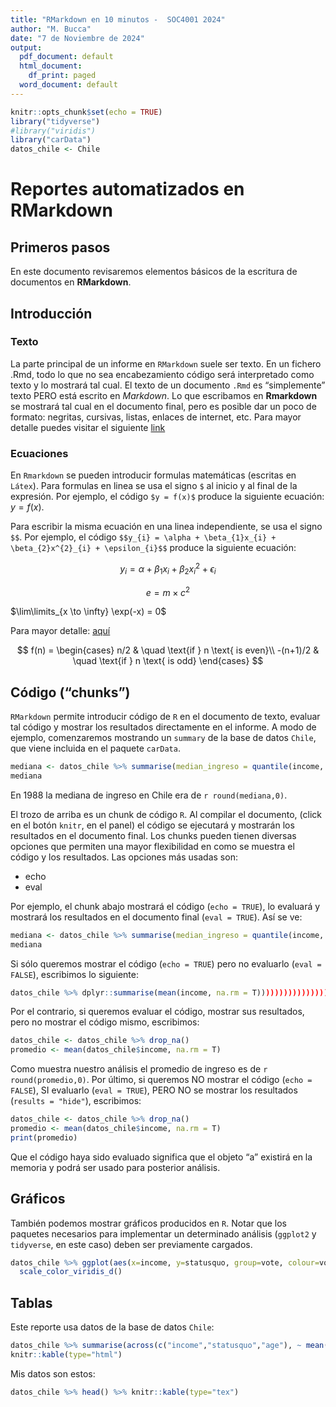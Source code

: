 ```yaml
---
title: "RMarkdown en 10 minutos -  SOC4001 2024"
author: "M. Bucca"
date: "7 de Noviembre de 2024"
output:
  pdf_document: default
  html_document:
    df_print: paged
  word_document: default
---
```



```r
knitr::opts_chunk$set(echo = TRUE)
library("tidyverse")
#library("viridis")
library("carData")
datos_chile <- Chile
```

# Reportes automatizados en RMarkdown

## Primeros pasos

En este documento revisaremos elementos básicos de la escritura de documentos en **RMarkdown**.

## Introducción

### Texto

La parte principal de un informe en `RMarkdown` suele ser texto. En un fichero .Rmd, todo lo que no sea encabezamiento código será interpretado como texto y lo mostrará tal cual. El texto de un documento `.Rmd` es “simplemente” texto PERO está escrito en *Markdown*. Lo que escribamos en **Rmarkdown** se mostrará tal cual en el documento final, pero es posible dar un poco de formato: negritas, cursivas, listas, enlaces de internet, etc. Para mayor detalle puedes visitar el siguiente [link](https://www.markdownguide.org/cheat-sheet/)


### Ecuaciones

En `Rmarkdown` se pueden introducir formulas matemáticas (escritas en `Látex`). Para formulas en linea se usa el signo `$` al inicio y al final de la expresión. Por ejemplo, el código `$y = f(x)$` produce la siguiente ecuación: $y = f(x)$.

Para escribir la misma ecuación en una linea independiente, se usa el signo `$$`. Por ejemplo, el código `$$y_{i} = \alpha + \beta_{1}x_{i} + \beta_{2}x^{2}_{i} + \epsilon_{i}$$` produce la siguiente ecuación:

$$y_{i} = \alpha + \beta_{1}x_{i} + \beta_{2}x^{2}_{i} + \epsilon_{i}$$

$$e = m \times c^2$$ 

$\lim\limits_{x \to \infty} \exp(-x) = 0$

Para mayor detalle: [aquí](https://en.wikibooks.org/wiki/LaTeX/Mathematics)

$$ f(n) =
  \begin{cases}
    n/2       & \quad \text{if } n \text{ is even}\\
    -(n+1)/2  & \quad \text{if } n \text{ is odd}
  \end{cases}
$$

## Código ("chunks")

`RMarkdown` permite introducir código de `R` en el documento de texto, evaluar tal código y mostrar los resultados directamente en el informe. A modo de ejemplo, comenzaremos mostrando un `summary` de la base de datos `Chile`, que viene incluida en el paquete `carData`.


```r
mediana <- datos_chile %>% summarise(median_ingreso = quantile(income, p=0.5, na.rm = T)) %>% as.numeric() 
mediana
```

En 1988 la mediana de ingreso en Chile era de `r round(mediana,0)`.

El trozo de arriba es un chunk de código `R`. Al compilar el documento, (click en el botón `knitr`, en el panel) el código se ejecutará y mostrarán los resultados en el documento final. Los chunks pueden tienen diversas opciones que permiten una mayor flexibilidad en como se muestra el código y los resultados. Las opciones más usadas son:

-   echo
-   eval

Por ejemplo, el chunk abajo mostrará el código (`echo = TRUE`), lo evaluará y mostrará los resultados en el documento final (`eval = TRUE`). Así se ve:

```r
mediana <- datos_chile %>% summarise(median_ingreso = quantile(income, p=0.5, na.rm = T)) %>% as.numeric() 
mediana
```

Si sólo queremos mostrar el código (`echo = TRUE`) pero no evaluarlo (`eval = FALSE`), escribimos lo siguiente:

```r
datos_chile %>% dplyr::summarise(mean(income, na.rm = T))))))))))))))))))))))))))) 
```

Por el contrario, si queremos evaluar el código, mostrar sus resultados, pero no mostrar el código mismo, escribimos:

```r
datos_chile <- datos_chile %>% drop_na()
promedio <- mean(datos_chile$income, na.rm = T)
```

Como muestra nuestro análisis el promedio de ingreso es de `r round(promedio,0)`. Por último, si queremos NO mostrar el código (`echo = FALSE`), SI evaluarlo (`eval = TRUE`), PERO NO se mostrar los resultados (`results = "hide"`), escribimos:

```r
datos_chile <- datos_chile %>% drop_na()
promedio <- mean(datos_chile$income, na.rm = T)
print(promedio)
```

Que el código haya sido evaluado significa que el objeto "a" existirá en la memoria y podrá ser usado para posterior análisis.

## Gráficos

También podemos mostrar gráficos producidos en `R`. Notar que los paquetes necesarios para implementar un determinado análisis (`ggplot2` y `tidyverse`, en este caso) deben ser previamente cargados.

```r
datos_chile %>% ggplot(aes(x=income, y=statusquo, group=vote, colour=vote)) + geom_smooth() +
  scale_color_viridis_d()
```

## Tablas

Este reporte usa datos de la base de datos `Chile`:

```r
datos_chile %>% summarise(across(c("income","statusquo","age"), ~ mean(.x, na.rm=T))) %>% pivot_longer(everything())  %>%
knitr::kable(type="html")
```

Mis datos son estos:

```r
datos_chile %>% head() %>% knitr::kable(type="tex")
```
